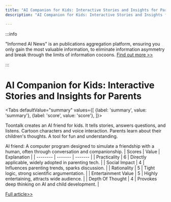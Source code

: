 ```yaml
---
title: "AI Companion for Kids: Interactive Stories and Insights for Parents"
description: "AI Companion for Kids: Interactive Stories and Insights for Parents"

---
```



:::info

"Informed AI News" is an publications aggregation platform, ensuring you only gain the most valuable information, to eliminate information asymmetry and break through the limits of information cocoons.  [Find out more >>](/)

:::

# AI Companion for Kids: Interactive Stories and Insights for Parents


<Tabs
	defaultValue="summary"
	values={[
	{label: 'summary', value: 'summary'},
	{label: 'score', value: 'score'},
]}>
<TabItem value="summary">


Toontalk creates an AI friend for kids. It tells stories, answers questions, and listens. Cartoon characters and voice interaction. Parents learn about their children's thoughts. A tool for fun and understanding.

AI friend: A computer program designed to simulate a friendship with a human, often through conversation and companionship.
</TabItem>
<TabItem value="score">
	| Scores     | Value   | Explanation |
	| -------- | ------- | ------- |
	| Practicality  | 6    | Directly applicable, widely adopted in parenting tech.    |
	| Social Impact | 4     | Influences parenting trends, sparks discussion.    |
	| Rationality    | 5    | Tight logic, strong scientific argumentation.    |
	| Entertainment Value    | 5    | Highly entertaining, attracts wide audience.    |
	| Depth Of Thought    | 4    | Provokes deep thinking on AI and child development.    |
</TabItem>
</Tabs>

[Full article>>](https://www.producthunt.com/posts/toontalk)
